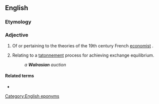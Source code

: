 ==English==

===Etymology===
{{suffix|Walras|ian|lang=en}}

===Adjective===
{{en-adj}}

# {{label|en|economics}} Of or pertaining to the theories of the 19th century French [[economist]] {{w|Léon Walras}}.
# {{label|en|economics}} Relating to a [[tatonnement]] process for achieving exchange equilibrium.
#: ''a '''Walrasian''' auction''

====Related terms====
* {{l|en|Walras' law}}

[[Category:English eponyms]]